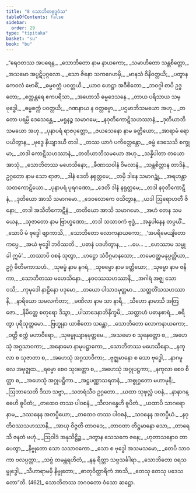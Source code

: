 ```yaml
---
title: "8 သောဘိတဗုဒ္ဓဝံသ"
tableOfContents: false
sidebar:
  order: 29
type: "tipitaka"
basket: "su"
book: "bu"
---
```



<DynamicBreadcrumb />

<Division number="1" book="bu">

<Paragraph number="441" type="verses" book="bu">
_“ရေဝတဿ အပရေန,_  
_သောဘိတော နာမ နာယကော;_  
_သမာဟိတော သန္တစိတ္တော,_  
_အသမော အပ္ပဋိပုဂ္ဂလော._  

</Paragraph>

</Division>
<Division number="2" book="bu">

<Paragraph number="442" type="verses" book="bu">
_သော ဇိနော သကဂေဟမှိ,_  
_မာနသံ ဝိနိဝတ္တယိ;_  
_ပတွာန ကေဝလံ ဗောဓိံ,_  
_ဓမ္မစက္ကံ ပဝတ္တယိ._  

</Paragraph>

</Division>
<Division number="3" book="bu">

<Paragraph number="443" type="verses" book="bu">
_ယာဝ ဟေဋ္ဌာ အဝီစိတော,_  
_ဘဝဂ္ဂါ စာပိ ဥဒ္ဓတော;_  
_ဧတ္ထန္တရေ ဧကပရိသာ,_  
_အဟောသိ ဓမ္မဒေသနေ._  

</Paragraph>

</Division>
<Division number="4" book="bu">

<Paragraph number="444" type="verses" book="bu">
_တာယ ပရိသာယ သမ္ဗုဒ္ဓေါ,_  
_ဓမ္မစက္ကံ ပဝတ္တယိ;_  
_ဂဏနာယ န ဝတ္တဗ္ဗော,_  
_ပဌမာဘိသမယော အဟု._  

</Paragraph>

</Division>
<Division number="5" book="bu">

<Paragraph number="445" type="verses" book="bu">
_တတော ပရမ္ပိ ဒေသေန္တေ,_  
_မရူနဉ္စ သမာဂမေ;_  
_နဝုတိကောဋိသဟဿာနံ,_  
_ဒုတိယာဘိသမယော အဟု._  

</Paragraph>

</Division>
<Division number="6" book="bu">

<Paragraph number="446" type="verses" book="bu">
_ပုနာပရံ ရာဇပုတ္တော,_  
_ဇယသေနော နာမ ခတ္တိယော;_  
_အာရာမံ ရောပယိတွာန,_  
_ဗုဒ္ဓေ နိယျာဒယီ တဒါ._  

</Paragraph>

</Division>
<Division number="7" book="bu">

<Paragraph number="447" type="verses" book="bu">
_တဿ ယာဂံ ပကိတ္တေန္တော,_  
_ဓမ္မံ ဒေသေသိ စက္ခုမာ;_  
_တဒါ ကောဋိသဟဿာနံ,_  
_တတိယာဘိသမယော အဟု._  

</Paragraph>

</Division>
<Division number="8" book="bu">

<Paragraph number="448" type="verses" book="bu">
_သန္နိပါတာ တယော အာသုံ,_  
_သောဘိတဿ မဟေသိနော;_  
_ခီဏာသဝါနံ ဝိမလာနံ,_  
_သန္တစိတ္တာန တာဒိနံ._  

</Paragraph>

</Division>
<Division number="9" book="bu">

<Paragraph number="449" type="verses" book="bu">
ဥဂ္ဂတော နာမ သော ရာဇာ,_  
_ဒါနံ ဒေတိ နရုတ္တမေ;_  
_တမှိ ဒါနေ သမာဂဉ္ဆုံ,_  
_အရဟန္တာ သတကောဋိယော._  

</Paragraph>

</Division>
<Division number="10" book="bu">

<Paragraph number="450" type="verses" book="bu">
_ပုနာပရံ ပုရဂဏော,_  
_ဒေတိ ဒါနံ နရုတ္တမေ;_  
_တဒါ နဝုတိကောဋီနံ,_  
_ဒုတိယော အာသိ သမာဂမော._  

</Paragraph>

</Division>
<Division number="11" book="bu">

<Paragraph number="451" type="verses" book="bu">
_ဒေဝလောကေ ဝသိတွာန,_  
_ယဒါ ဩရောဟတီ ဇိနော;_  
_တဒါ အသီတိကောဋီနံ,_  
_တတိယော အာသိ သမာဂမော._  

</Paragraph>

</Division>
<Division number="12" book="bu">

<Paragraph number="452" type="verses" book="bu">
_အဟံ တေန သမယေန,_  
_သုဇာတော နာမ ဗြာဟ္မဏော;_  
_တဒါ သသာဝကံ ဗုဒ္ဓံ,_  
_အန္နပါနေန တပ္ပယိံ._  

</Paragraph>

</Division>
<Division number="13" book="bu">

<Paragraph number="453" type="verses" book="bu">
_သောပိ မံ ဗုဒ္ဓေါ ဗျာကာသိ,_  
_သောဘိတော လောကနာယကော;_  
_‘အပရိမေယျိတော ကပ္ပေ,_  
_အယံ ဗုဒ္ဓေါ ဘဝိဿတိ._  

</Paragraph>

</Division>
<Division number="14" book="bu">

<Paragraph number="454" type="verses" book="bu">
_ပဓာနံ ပဒဟိတွာန,_  
_ …ပေ… _  
_ဟေဿာမ သမ္မုခါ ဣမံ’._  

</Paragraph>

</Division>
<Division number="15" book="bu">

<Paragraph number="455" type="verses" book="bu">
_တဿာပိ ဝစနံ သုတွာ,_  
_ဟဋ္ဌော သံဝိဂ္ဂမာနသော;_  
_တမေဝတ္ထမနုပ္ပတ္တိယာ,_  
ဥဂ္ဂံ ဓိတိမကာသဟံ._  

</Paragraph>

</Division>
<Division number="16" book="bu">

<Paragraph number="456" type="verses" book="bu">
_သုဓမ္မံ နာမ နဂရံ,_  
_သုဓမ္မော နာမ ခတ္တိယော;_  
_သုဓမ္မာ နာမ ဇနိကာ,_  
_သောဘိတဿ မဟေသိနော._  

</Paragraph>

</Division>
<Division number="17" book="bu">

<Paragraph number="457" type="verses" book="bu">
_နဝဝဿသဟဿာနိ,_  
_အဂါရံ အဇ္ဈ သော ဝသိ;_  
_ကုမုဒေါ နာဠိနော ပဒုမော,_  
_တယော ပါသာဒမုတ္တမာ._  

</Paragraph>

</Division>
<Division number="18" book="bu">

<Paragraph number="458" type="verses" book="bu">
_သတ္တတိံသသဟဿာနိ,_  
_နာရိယော သမလင်္ကတာ;_  
_မဏိလာ နာမ သာ နာရီ,_  
_သီဟော နာမာသိ အတြဇော._  

</Paragraph>

</Division>
<Division number="19" book="bu">

<Paragraph number="459" type="verses" book="bu">
_နိမိတ္တေ စတုရော ဒိသွာ,_  
_ပါသာဒေနာဘိနိက္ခမိ;_  
_သတ္တာဟံ ပဓာနစာရံ,_  
_စရိတွာ ပုရိသုတ္တမော._  

</Paragraph>

</Division>
<Division number="20" book="bu">

<Paragraph number="460" type="verses" book="bu">
_ဗြဟ္မုနာ ယာစိတော သန္တော,_  
_သောဘိတော လောကနာယကော;_  
_ဝတ္တိ စက္ကံ မဟာဝီရော,_  
_သုဓမ္မုယျာနမုတ္တမေ._  

</Paragraph>

</Division>
<Division number="21" book="bu">

<Paragraph number="461" type="verses" book="bu">
_အသမော စ သုနေတ္တော စ,_  
_အဟေသုံ အဂ္ဂသာဝကာ;_  
_အနောမော နာမုပဋ္ဌာကော,_  
_သောဘိတဿ မဟေသိနော._  

</Paragraph>

</Division>
<Division number="22" book="bu">

<Paragraph number="462" type="verses" book="bu">
_နကုလာ စ သုဇာတာ စ,_  
_အဟေသုံ အဂ္ဂသာဝိကာ;_  
_ဗုဇ္ဈမာနော စ သော ဗုဒ္ဓေါ,_  
_နာဂမူလေ အဗုဇ္ဈထ._  

</Paragraph>

</Division>
<Division number="23" book="bu">

<Paragraph number="463" type="verses" book="bu">
_ရမ္မော စေဝ သုဒတ္တော စ,_  
_အဟေသုံ အဂ္ဂုပဋ္ဌကာ;_  
_နကုလာ စေဝ စိတ္တာ စ,_  
_အဟေသုံ အဂ္ဂုပဋ္ဌိကာ._  

</Paragraph>

</Division>
<Division number="24" book="bu">

<Paragraph number="464" type="verses" book="bu">
_အဋ္ဌပဏ္ဏာသရတနံ,_  
_အစ္စုဂ္ဂတော မဟာမုနိ;_  
_ဩဘာသေတိ ဒိသာ သဗ္ဗာ,_  
_သတရံသီဝ ဥဂ္ဂတော._  

</Paragraph>

</Division>
<Division number="25" book="bu">

<Paragraph number="465" type="verses" book="bu">
_ယထာ သုဖုလ္လံ ပဝနံ,_  
_နာနာဂန္ဓေဟိ ဓူပိတံ;_  
_တထေဝ တဿ ပါဝစနံ,_  
_သီလဂန္ဓေဟိ ဓူပိတံ._  

</Paragraph>

</Division>
<Division number="26" book="bu">

<Paragraph number="466" type="verses" book="bu">
_ယထာပိ သာဂရော နာမ,_  
_ဒဿနေန အတပ္ပိယော;_  
_တထေဝ တဿ ပါဝစနံ,_  
_သဝနေန အတပ္ပိယံ._  

</Paragraph>

</Division>
<Division number="27" book="bu">

<Paragraph number="467" type="verses" book="bu">
_နဝုတိဝဿသဟဿာနိ,_  
_အာယု ဝိဇ္ဇတိ တာဝဒေ;_  
_တာဝတာ တိဋ္ဌမာနော သော,_  
_တာရေသိ ဇနတံ ဗဟုံ._  

</Paragraph>

</Division>
<Division number="28" book="bu">

<Paragraph number="468" type="verses" book="bu">
_ဩဝါဒံ အနုသိဋ္ဌိဉ္စ,_  
_ဒတွာန သေသကေ ဇနေ;_  
_ဟုတာသနောဝ တာပေတွာ,_  
_နိဗ္ဗုတော သော သသာဝကော._  

</Paragraph>

</Division>
<Division number="29" book="bu">

<Paragraph number="469" type="verses" book="bu">
_သော စ ဗုဒ္ဓေါ အသမသမော,_  
_တေပိ သာဝကာ ဗလပ္ပတ္တာ;_  
_သဗ္ဗံ တမန္တရဟိတံ,_  
_နနု ရိတ္တာ သဗ္ဗသင်္ခါရာ._  

</Paragraph>

</Division>
<Division number="30" book="bu">

<Paragraph number="470" type="verses" book="bu">
_သောဘိတော ဝရသမ္ဗုဒ္ဓေါ,_  
_သီဟာရာမမှိ နိဗ္ဗုတော;_  
_ဓာတုဝိတ္ထာရိကံ အာသိ,_  
_တေသု တေသု ပဒေသတော”တိ. (462)_  


</Paragraph>
</Division>

<Paragraph number="471" type="center" book="bu">
သောဘိတဿ ဘဂဝတော ဝံသော ဆဋ္ဌော.
</Paragraph>